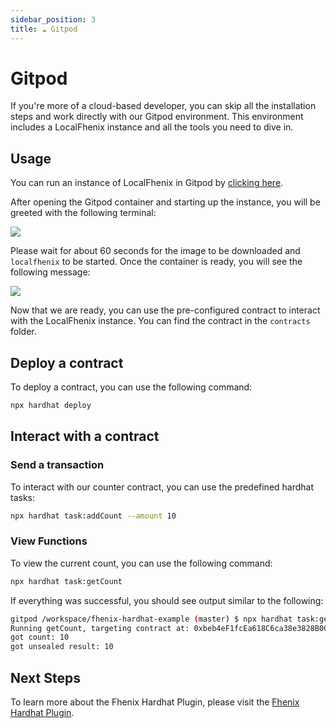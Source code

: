 ```yaml
---
sidebar_position: 3
title: ☁️ Gitpod
---
```




# <GitPodLogo width="40" height="40"/> Gitpod

If you're more of a cloud-based developer, you can skip all the installation steps and work directly with our Gitpod environment. This environment includes a LocalFhenix instance and all the tools you need to dive in.

## Usage

You can run an instance of LocalFhenix in Gitpod by [clicking here](https://gitpod.io/#https://github.com/fhenixprotocol/fhenix-hardhat-example).

After opening the Gitpod container and starting up the instance, you will be greeted with the following terminal:

![](/img/gitpod-ss1.png)

Please wait for about 60 seconds for the image to be downloaded and `localfhenix` to be started. Once the container is ready, you will see the following message:

![](/img/gitpod-ss2.png)

Now that we are ready, you can use the pre-configured contract to interact with the LocalFhenix instance. You can find the contract in the `contracts` folder.

## Deploy a contract

To deploy a contract, you can use the following command:

```bash
npx hardhat deploy
```

## Interact with a contract

### Send a transaction

To interact with our counter contract, you can use the predefined hardhat tasks:

```bash
npx hardhat task:addCount --amount 10
```

### View Functions

To view the current count, you can use the following command:

```bash
npx hardhat task:getCount
```

If everything was successful, you should see output similar to the following:

```bash
gitpod /workspace/fhenix-hardhat-example (master) $ npx hardhat task:getCount
Running getCount, targeting contract at: 0xbeb4eF1fcEa618C6ca38e3828B00f8D481EC2CC2
got count: 10
got unsealed result: 10
```

## Next Steps

To learn more about the Fhenix Hardhat Plugin, please visit the [Fhenix Hardhat Plugin](../Tools%20and%20Utilities/Fhenix-Hardhat-Plugin.md).
